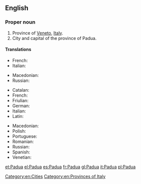 ==English==
{{wikipedia}}

===Proper noun===
{{en-proper noun}}

# Province of [[Veneto]], [[Italy]].
# City and capital of the province of Padua.

====Translations====
{{trans-top|province}}
* French: {{t+|fr|Padoue}}
* Italian: {{t+|it|Padova}}
{{trans-mid}}
* Macedonian: {{t-|mk|Падова|f|tr=Padóva}}
* Russian: {{t-|ru|Падуя|sc=Cyrl}}
{{trans-bottom}}

{{trans-top|city}}
* Catalan: {{t-|ca|Pàdua|f}}
* French: {{t+|fr|Padoue|f}}
* Friulian: {{tø|fur|Padue|f}}
* German: {{t-|de|Padua|n}}
* Italian: {{t+|it|Padova|f}}
* Latin: {{t-|la|Patavium}}
{{trans-mid}}
* Macedonian: {{t-|mk|Падова|f|tr=Padóva}}
* Polish: {{t+|pl|Padwa|f}}
* Portuguese: {{t-|pt|Pádua|f}}
* Romanian: {{t-|ro|Padova}}
* Russian: {{t-|ru|Падуя|sc=Cyrl}}
* Spanish: {{t+|es|Padua}}
* Venetian: {{tø|vec|Pàdova}}
{{trans-bottom}}

[[Category:en:Cities]]
[[Category:en:Provinces of Italy]]

[[et:Padua]]
[[el:Padua]]
[[es:Padua]]
[[fr:Padua]]
[[gl:Padua]]
[[it:Padua]]
[[pl:Padua]]